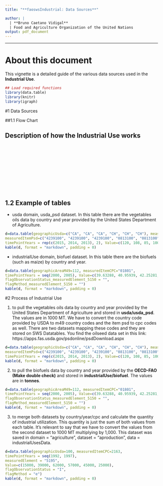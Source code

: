 ```yaml
---
title: "**faoswsIndustrial: Data Sources**"

author: |
  | **Bruno Caetano Vidigal**
  | Food and Agriculture Organization of the United Nations
output: pdf_document
---
```

---

# About this document

This vignette is a detailed guide of the various data sources used in the **Industrial Use**.


```r
## Load required functions
library(data.table)
library(knitr)
library(igraph)
```

#1 Data Sources

##1.1 Flow Chart

## Description of how the Industrial Use works

![](C:\Users\caetano\Documents\Github\faoswsIndustrial\vignettes\industrial.pdf)

## 1.2 Example of tables

* usda domain, usda_psd dataset. In this table there are the vegetables oils data by country and year provided by the United States Department of Agriculture.

````r

d=data.table(geographicUsda=c("CA", "CA", "CA", "CH", "CH", "CH"), measuredElementPsd=140.08, 
measuredItemPsd=c("4239100", "4239100", "4239100", "0813100", "0813100", "0813100"),
timePointYears = rep(c(2015, 2014, 2013), 2), Value=c(120, 108, 85, 1000, 980, 960))
kable(d, format = "markdown", padding = 0)

````

* industrialUse domain, biofuel dataset. In this table there are the biofuels (such as maize) by country and year.

````r

d=data.table(geographicAreaM49=112, measuredItemCPC="01801", 
timePointYears = seq(2000, 2005), Value=c(39.63288, 40.95939, 42.25281, 43.67861, 44.90584, 46.82236),
flagObservationStatus_measuredElement_5150 = "",
flagMethod_measuredElement_5150 = "")
kable(d, format = "markdown", padding = 0)

````

#2 Process of Industrial Use


1. to pull the vegetables oils data by country and year provided by the United States Department of Agriculture and stored in **usda/usda_psd**. The values are in 1000 MT. We have to convert the country code provided by USDA to m49 country codes and the item psd to cpc codes as well. There are two datasets mapping these codes and they are stored on SWS Datatables.
You find the oilseed data set in this link: https://apps.fas.usda.gov/psdonline/psdDownload.aspx

````r

d=data.table(geographicUsda=c("CA", "CA", "CA", "CH", "CH", "CH"), measuredElementPsd=140.08, 
measuredItemPsd=c("4239100", "4239100", "4239100", "0813100", "0813100", "0813100"),
timePointYears = rep(c(2015, 2014, 2013), 2), Value=c(120, 108, 85, 1000, 980, 960))
kable(d, format = "markdown", padding = 0)

````


2. to pull the biofuels data by country and year provided by the **OECD-FAO (Make double check)** and stored in **industrialUse/biofuel**. The values are in **tonnes**. 

````r

d=data.table(geographicAreaM49=112, measuredItemCPC="01801", 
timePointYears = seq(2000, 2005), Value=c(39.63288, 40.95939, 42.25281, 43.67861, 44.90584, 46.82236),
flagObservationStatus_measuredElement_5150 = "",
flagMethod_measuredElement_5150 = "")
kable(d, format = "markdown", padding = 0)
````

3. to merge both datasets by country/year/cpc and calculate the quantity of industrial utilization. This quantity is just the sum of both values from each table. It's relevant to say that we have to convert the values from the second dataset to 1000 MT multiplying by 1,000. This dataset was saved in domain = "agriculture", dataset = "aproduction", data = industrialUsesData.

````r

d=data.table(geographicUsda=100, measuredItemCPC=2163, 
timePointYears = seq(1992, 1997), 
measuredElement = "5195",
Value=c(15000, 39000, 62000, 57000, 45000, 25000),
flagObservationStatus = "I",
flagMethod = "e")
kable(d, format = "markdown", padding = 0)

````
